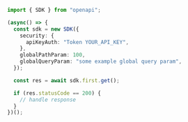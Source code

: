 ```typescript showLineNumbers copy filename="Group First Get usage example"
import { SDK } from "openapi";

(async() => {
  const sdk = new SDK({
    security: {
      apiKeyAuth: "Token YOUR_API_KEY",
    },
    globalPathParam: 100,
    globalQueryParam: "some example global query param",
  });

  const res = await sdk.first.get();

  if (res.statusCode == 200) {
    // handle response
  }
})();
```
